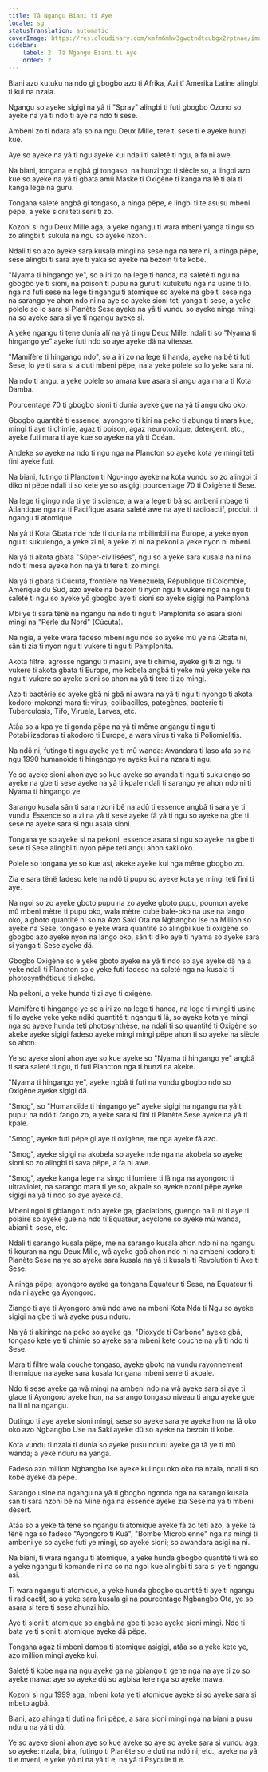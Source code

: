 ```yaml
---
title: Tâ Ngangu Biani ti Aye
locale: sg
statusTranslation: automatic
coverImage: https://res.cloudinary.com/xmfm6mhw3gwctndtcubgx2rptnae/image/upload/v1741354419/small_cover_la_gran_rebelion_28716e29d2.webp
sidebar:
    label: 2. Tâ Ngangu Biani ti Aye
    order: 2
---
```

Biani azo kutuku na ndo gi gbogbo azo ti Afrika, Azi tî Amerika Latine alingbi ti kui na nzala.

Ngangu so ayeke sigigi na yâ ti "Spray" alingbi ti futi gbogbo Ozono so ayeke na yâ ti ndo ti aye na ndö ti sese.

Ambeni zo ti ndara afa so na ngu Deux Mille, tere ti sese ti e ayeke hunzi kue.

Aye so ayeke na yâ ti ngu ayeke kui ndali ti saleté ti ngu, a fa ni awe.

Na biani, tongana e ngbâ gi tongaso, na hunzingo ti siècle so, a lingbi azo kue so ayeke na yâ ti gbata amû Maske ti Oxigène ti kanga na lê ti ala ti kanga lege na guru.

Tongana saleté angbâ gi tongaso, a ninga pëpe, e lingbi ti te asusu mbeni pëpe, a yeke sioni teti seni ti zo.

Kozoni si ngu Deux Mille aga, a yeke ngangu ti wara mbeni yanga ti ngu so zo alingbi ti sukula na ngu so ayeke nzoni.

Ndali ti so azo ayeke sara kusala mingi na sese nga na tere ni, a ninga pëpe, sese alingbi ti sara aye ti yaka so ayeke na bezoin ti te kobe.

"Nyama ti hingango ye", so a iri zo na lege ti handa, na saleté ti ngu na gbogbo ye ti sioni, na poison ti pupu na guru ti kutukutu nga na usine ti lo, nga na futi sese na lege ti ngangu ti atomique so ayeke na gbe ti sese nga na sarango ye ahon ndo ni na aye so ayeke sioni teti yanga ti sese, a yeke polele so lo sara si Planète Sese ayeke na yâ ti vundu so ayeke ninga mingi na so ayeke sara si ye ti ngangu ayeke si.

A yeke ngangu ti tene dunia alï na yâ ti ngu Deux Mille, ndali ti so "Nyama ti hingango ye" ayeke futi ndo so aye ayeke dä na vitesse.

"Mamifère ti hingango ndo", so a iri zo na lege ti handa, ayeke na bê ti futi Sese, lo ye ti sara si a duti mbeni pëpe, na a yeke polele so lo yeke sara ni.

Na ndo ti angu, a yeke polele so amara kue asara si angu aga mara ti Kota Damba.

Pourcentage 70 ti gbogbo sioni ti dunia ayeke gue na yâ ti angu oko oko.

Gbogbo quantité ti essence, ayongoro ti kiri na peko ti abungu ti mara kue, mingi ti aye ti chimie, agaz ti poison, agaz neurotoxique, detergent, etc., ayeke futi mara ti aye kue so ayeke na yâ ti Océan.

Andeke so ayeke na ndo ti ngu nga na Plancton so ayeke kota ye mingi teti fini ayeke futi.

Na biani, futingo ti Plancton ti Ngu-ingo ayeke na kota vundu so zo alingbi ti diko ni pëpe ndali ti so kete ye so asigigi pourcentage 70 ti Oxigène ti Sese.

Na lege ti gingo nda ti ye ti science, a wara lege ti bâ so ambeni mbage ti Atlantique nga na ti Pacifique asara saleté awe na aye ti radioactif, produit ti ngangu ti atomique.

Na yâ ti Kota Gbata nde nde ti dunia na mbilimbili na Europe, a yeke nyon ngu ti sukulengo, a yeke zi ni, a yeke zi ni na pekoni a yeke nyon ni mbeni.

Na yâ ti akota gbata "Sûper-civilisées", ngu so a yeke sara kusala na ni na ndo ti mesa ayeke hon na yâ ti tere ti zo mingi.

Na yâ ti gbata ti Cúcuta, frontière na Venezuela, République ti Colombie, Amérique du Sud, azo ayeke na bezoin ti nyon ngu ti vukere nga na ngu ti saleté ti ngu so ayeke yô gbogbo aye ti sioni so ayeke sigigi na Pamplona.

Mbi ye ti sara tënë na ngangu na ndo ti ngu ti Pamplonita so asara sioni mingi na "Perle du Nord" (Cúcuta).

Na ngia, a yeke wara fadeso mbeni ngu nde so ayeke mû ye na Gbata ni, sân ti zia ti nyon ngu ti vukere ti ngu ti Pamplonita.

Akota filtre, agrosse ngangu ti masini, aye ti chimie, ayeke gi ti zi ngu ti vukere ti akota gbata ti Europe, me kobela angbâ ti yeke mû yeke yeke na ngu ti vukere so ayeke sioni so ahon na yâ ti tere ti zo mingi.

Azo ti bactérie so ayeke gbâ ni gbâ ni awara na yâ ti ngu ti nyongo ti akota kodoro-mokonzi mara ti: virus, colibacilles, patogènes, bactérie ti Tuberculosis, Tifo, Viruela, Larves, etc.

Atâa so a kpa ye ti gonda pëpe na yâ ti même angangu ti ngu ti Potabilizadoras ti akodoro ti Europe, a wara virus ti vaka ti Poliomielitis.

Na ndö ni, futingo ti ngu ayeke ye ti mû wanda: Awandara ti laso afa so na ngu 1990 humanoïde ti hingango ye ayeke kui na nzara ti ngu.

Ye so ayeke sioni ahon aye so kue ayeke so ayanda ti ngu ti sukulengo so ayeke na gbe ti sese ayeke na yâ ti kpale ndali ti sarango ye ahon ndo ni ti Nyama ti hingango ye.

Sarango kusala sân ti sara nzoni bê na adû ti essence angbâ ti sara ye ti vundu. Essence so a zi na yâ ti sese ayeke fâ yâ ti ngu so ayeke na gbe ti sese na ayeke sara si ngu asala sioni.

Tongana ye so ayeke si na pekoni, essence asara si ngu so ayeke na gbe ti sese ti Sese alingbi ti nyon pëpe teti angu ahon saki oko.

Polele so tongana ye so kue asi, akeke ayeke kui nga même gbogbo zo.

Zia e sara tënë fadeso kete na ndö ti pupu so ayeke kota ye mingi teti fini ti aye.

Na ngoi so zo ayeke gboto pupu na zo ayeke gboto pupu, poumon ayeke mû mbeni mètre ti pupu oko, wala mètre cube bale-oko na use na lango oko, a gboto quantité ni so na Azo Saki Ota na Ngbangbo Ise na Million so ayeke na Sese, tongaso e yeke wara quantité so alingbi kue ti oxigène so gbogbo azo ayeke nyon na lango oko, sân ti diko aye ti nyama so ayeke sara si yanga ti Sese ayeke dä.

Gbogbo Oxigène so e yeke gboto ayeke na yâ ti ndo so aye ayeke dä na a yeke ndali ti Plancton so e yeke futi fadeso na saleté nga na kusala ti photosynthétique ti akeke.

Na pekoni, a yeke hunda ti zi aye ti oxigène.

Mamifère ti hingango ye so a iri zo na lege ti handa, na lege ti mingi ti usine ti lo ayeke yeke yeke ndiki quantité ti ngangu ti lâ, so ayeke kota ye mingi nga so ayeke hunda teti photosynthèse, na ndali ti so quantité ti Oxigène so akeke ayeke sigigi fadeso ayeke mingi mingi pëpe ahon ti so ayeke na siècle so ahon.

Ye so ayeke sioni ahon aye so kue ayeke so "Nyama ti hingango ye" angbâ ti sara saleté ti ngu, ti futi Plancton nga ti hunzi na akeke.

"Nyama ti hingango ye", ayeke ngbâ ti futi na vundu gbogbo ndo so Oxigène ayeke sigigi dä.

"Smog", so "Humanoïde ti hingango ye" ayeke sigigi na ngangu na yâ ti pupu; na ndö ti fango zo, a yeke sara si fini ti Planète Sese ayeke na yâ ti kpale.

"Smog", ayeke futi pëpe gi aye ti oxigène, me nga ayeke fâ azo.

"Smog", ayeke sigigi na akobela so ayeke nde nga na akobela so ayeke sioni so zo alingbi ti sava pëpe, a fa ni awe.

"Smog", ayeke kanga lege na singo ti lumière ti lâ nga na ayongoro ti ultraviolet, na sarango mara ti ye so, akpale so ayeke nzoni pëpe ayeke sigigi na yâ ti ndo so aye ayeke dä.

Mbeni ngoi ti gbiango ti ndo ayeke ga, glaciations, guengo na li ni ti aye ti polaire so ayeke gue na ndo ti Equateur, acyclone so ayeke mû wanda, abiani ti sese, etc.

Ndali ti sarango kusala pëpe, me na sarango kusala ahon ndo ni na ngangu ti kouran na ngu Deux Mille, wâ ayeke gbâ ahon ndo ni na ambeni kodoro ti Planète Sese na ye so ayeke sara kusala na yâ ti kusala ti Revolution ti Axe ti Sese.

A ninga pëpe, ayongoro ayeke ga tongana Equateur ti Sese, na Equateur ti nda ni ayeke ga Ayongoro.

Ziango ti aye ti Ayongoro amû ndo awe na mbeni Kota Ndá ti Ngu so ayeke sigigi na gbe ti wâ ayeke pusu nduru.

Na yâ ti akiringo na peko so ayeke ga, "Dioxyde ti Carbone" ayeke gbâ, tongaso kete ye ti chimie so ayeke sara mbeni kete couche na yâ ti ndo ti Sese.

Mara ti filtre wala couche tongaso, ayeke gboto na vundu rayonnement thermique na ayeke sara kusala tongana mbeni serre ti akpale.

Ndo ti sese ayeke ga wâ mingi na ambeni ndo na wâ ayeke sara si aye ti glace ti Ayongoro ayeke hon, na sarango tongaso niveau ti angu ayeke gue na li ni na ngangu.

Dutingo ti aye ayeke sioni mingi, sese so ayeke sara ye ayeke hon na lâ oko oko azo Ngbangbo Use na Saki ayeke dü so ayeke na bezoin ti kobe.

Kota vundu ti nzala ti dunia so ayeke pusu nduru ayeke ga tâ ye ti mû wanda; a yeke nduru na yanga.

Fadeso azo million Ngbangbo Ise ayeke kui ngu oko oko na nzala, ndali ti so kobe ayeke dä pëpe.

Sarango usine na ngangu na yâ ti gbogbo ngonda nga na sarango kusala sân ti sara nzoni bê na Mine nga na essence ayeke zia Sese na yâ ti mbeni désert.

Atâa so a yeke tâ tënë so ngangu ti atomique ayeke fâ zo teti azo, a yeke tâ tënë nga so fadeso "Ayongoro ti Kuâ", "Bombe Microbienne" nga na mingi ti ambeni ye so ayeke futi ye mingi, so ayeke sioni; so awandara asigi na ni.

Na biani, ti wara ngangu ti atomique, a yeke hunda gbogbo quantité ti wâ so a yeke ngangu ti komande ni na so na ngoi kue alingbi ti sara si ye ti ngangu asi.

Ti wara ngangu ti atomique, a yeke hunda gbogbo quantité ti aye ti ngangu ti radioactif, so a yeke sara kusala gi na pourcentage Ngbangbo Ota, ye so asara si tere ti sese ahunzi hio.

Aye ti sioni ti atomique so angbâ na gbe ti sese ayeke sioni mingi. Ndo ti bata ye ti sioni ti atomique ayeke dä pëpe.

Tongana agaz ti mbeni damba ti atomique asigigi, atâa so a yeke kete ye, azo million mingi ayeke kui.

Saleté ti kobe nga na ngu ayeke ga na gbiango ti gene nga na aye ti zo so ayeke mawa: aye so ayeke dü so agbisa tere nga so ayeke mawa.

Kozoni si ngu 1999 aga, mbeni kota ye ti atomique ayeke si so ayeke sara si mbeto agbâ.

Biani, azo ahinga ti duti na fini pëpe, a sara sioni mingi nga na biani a pusu nduru na yâ ti dû.

Ye so ayeke sioni ahon aye so kue ayeke so aye so ayeke sara si vundu aga, so ayeke: nzala, bira, futingo ti Planète so e duti na ndö ni, etc., ayeke na yâ ti e mveni, e yeke yô ni na yâ ti e, na yâ ti Psyquie ti e.

